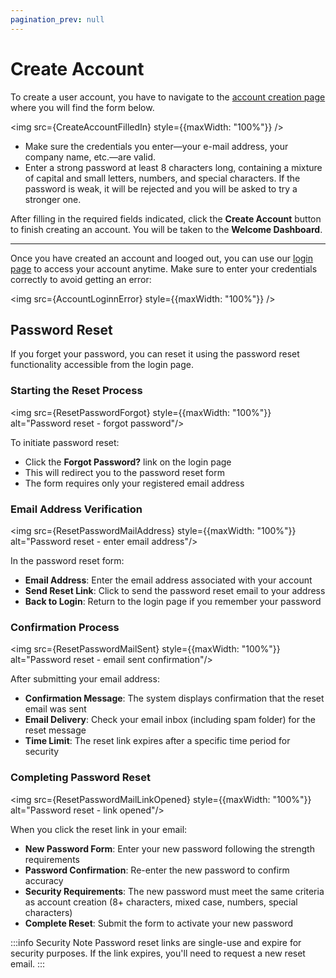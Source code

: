 ```yaml
---
pagination_prev: null
---
```



# Create Account

To create a user account, you have to navigate to the [account creation page](https://app.dev.virtualmetric.com/) where you will find the form below.

<img src={CreateAccountFilledIn} style={{maxWidth: "100%"}} />

- Make sure the credentials you enter&mdash;your e-mail address, your company name, etc.&mdash;are valid.
- Enter a strong password at least 8 characters long, containing a mixture of capital and small letters, numbers, and special characters. If the password is weak, it will be rejected and you will be asked to try a stronger one.

After filling in the required fields indicated, click the **Create Account** button to finish creating an account. You will be taken to the <Topic id="gui-welcome">**Welcome Dashboard**</Topic>.

---

Once you have created an account and looged out, you can use our [login page](https://app.eu-west.cloud.virtualmetric.com/login) to access your account anytime. Make sure to enter your credentials correctly to avoid getting an error:

<img src={AccountLoginnError} style={{maxWidth: "100%"}} />

## Password Reset

If you forget your password, you can reset it using the password reset functionality accessible from the login page.

### Starting the Reset Process

<img src={ResetPasswordForgot} style={{maxWidth: "100%"}} alt="Password reset - forgot password"/>

To initiate password reset:

- Click the **Forgot Password?** link on the login page
- This will redirect you to the password reset form
- The form requires only your registered email address

### Email Address Verification

<img src={ResetPasswordMailAddress} style={{maxWidth: "100%"}} alt="Password reset - enter email address"/>

In the password reset form:

- **Email Address**: Enter the email address associated with your account
- **Send Reset Link**: Click to send the password reset email to your address
- **Back to Login**: Return to the login page if you remember your password

### Confirmation Process

<img src={ResetPasswordMailSent} style={{maxWidth: "100%"}} alt="Password reset - email sent confirmation"/>

After submitting your email address:

- **Confirmation Message**: The system displays confirmation that the reset email was sent
- **Email Delivery**: Check your email inbox (including spam folder) for the reset message
- **Time Limit**: The reset link expires after a specific time period for security

### Completing Password Reset

<img src={ResetPasswordMailLinkOpened} style={{maxWidth: "100%"}} alt="Password reset - link opened"/>

When you click the reset link in your email:

- **New Password Form**: Enter your new password following the strength requirements
- **Password Confirmation**: Re-enter the new password to confirm accuracy
- **Security Requirements**: The new password must meet the same criteria as account creation (8+ characters, mixed case, numbers, special characters)
- **Complete Reset**: Submit the form to activate your new password

:::info Security Note
Password reset links are single-use and expire for security purposes. If the link expires, you'll need to request a new reset email.
:::
